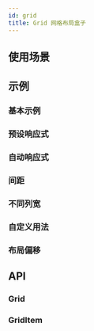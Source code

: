 ```yaml
---
id: grid
title: Grid 网格布局盒子
---
```



## 使用场景

## 示例

### 基本示例

<Story fn={stories.Columns} />

### 预设响应式

<Story fn={stories.Responsive} />

### 自动响应式

<Story fn={stories.AutoResponsive} />

### 间距

<Story fn={stories.Spacing} />

### 不同列宽

<Story fn={stories.ColSpan} />

### 自定义用法

<Story fn={stories.Complex} />

### 布局偏移

<Story fn={stories.StartEnd} />

## API

### Grid

<PropsTable component={Grid} />

### GridItem

<PropsTable component={GridItem} />
